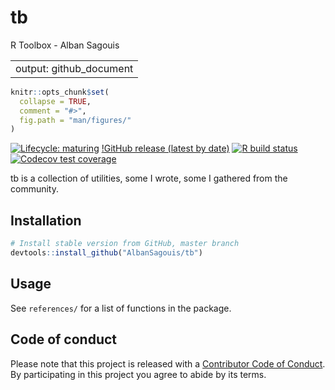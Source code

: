 # tb
R Toolbox - Alban Sagouis

---
output: github_document
---

<!-- README.md is generated from README.Rmd. Please edit that file -->

```r
knitr::opts_chunk$set(
  collapse = TRUE,
  comment = "#>",
  fig.path = "man/figures/"
)
```


<!-- badges: start -->
[![Lifecycle: maturing](https://img.shields.io/badge/lifecycle-maturing-blue.svg)](https://www.tidyverse.org/lifecycle/#maturing)
[!GitHub release (latest by date)](https://img.shields.io/github/v/release/AlbanSagouis/tb)
[![R build status](https://github.com/AlbanSagouis/tb/workflows/R-CMD-check/badge.svg)](https://github.com/AlbanSagouis/tb/actions)
[![Codecov test coverage](https://codecov.io/gh/AlbanSagouis/tb/branch/master/graphs/badge.svg)](https://codecov.io/gh/AlbanSagouis/tb?branch=master)
<!-- badges: end -->

tb is a collection of utilities, some I wrote, some I gathered from the community.

## Installation

```r
# Install stable version from GitHub, master branch
devtools::install_github("AlbanSagouis/tb")
```

## Usage

See `references/` for a list of functions in the package.

## Code of conduct

Please note that this project is released with a [Contributor Code of Conduct](https://tb.AlbanSagouis.org/CODE_OF_CONDUCT.html).
By participating in this project you agree to abide by its terms.
